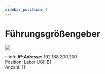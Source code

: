 ```yaml
---
sidebar_position: 4
---
```


# Führungsgrößengeber

[![](/image/Labore/B1/Laborplatten/MusterET/fuehrungsgroessengeber_min.webp)](/image/Labore/B1/Laborplatten/MusterET/fuehrungsgroessengeber.webp)


:::info
***IP-Adresse:*** 192.168.200.200 \
Position:   Labor UGII B1\
Anzahl: 11